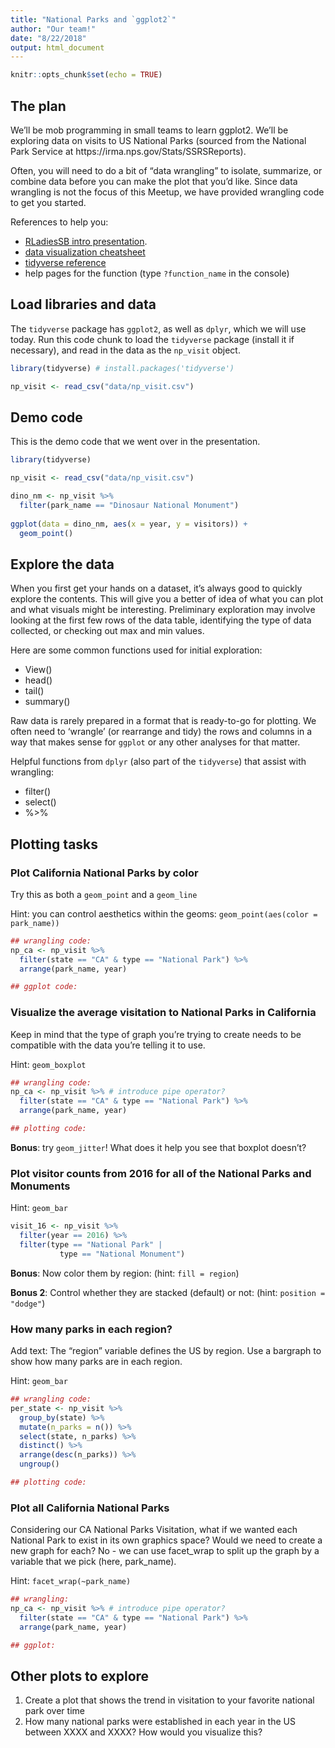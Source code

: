 ```yaml
---
title: "National Parks and `ggplot2`"
author: "Our team!"
date: "8/22/2018"
output: html_document
---
```


```r
knitr::opts_chunk$set(echo = TRUE)
```

## The plan

We'll be mob programming in small teams to learn ggplot2. We'll be exploring data on visits to US National Parks (sourced from the National Park Service at https://irma.nps.gov/Stats/SSRSReports).  

Often, you will need to do a bit of "data wrangling" to isolate, summarize, or combine data before you can make the plot that you'd like. Since data wrangling is not the focus of this Meetup, we have provided wrangling code to get you started.

References to help you: 

- [RLadiesSB intro presentation](https://rladies.github.io/meetup-presentations_santabarbara/2018_08_22_mobprogramming/mobprogramming_and_ggplot2.html#1).
- [data visualization cheatsheet](https://www.rstudio.com/resources/cheatsheets/) 
- [tidyverse reference](https://ggplot2.tidyverse.org/reference/)
- help pages for the function (type `?function_name` in the console)


## Load libraries and data 

The `tidyverse` package has `ggplot2`, as well as `dplyr`, which we will use today. Run this code chunk to load the `tidyverse` package (install it if necessary), and read in the data as the `np_visit` object.

```r
library(tidyverse) # install.packages('tidyverse')

np_visit <- read_csv("data/np_visit.csv")
```

## Demo code

This is the demo code that we went over in the presentation. 
```r
library(tidyverse)

np_visit <- read_csv("data/np_visit.csv")

dino_nm <- np_visit %>% 
  filter(park_name == "Dinosaur National Monument")
  
ggplot(data = dino_nm, aes(x = year, y = visitors)) +
  geom_point()
```


## Explore the data

When you first get your hands on a dataset, it's always good to quickly explore the contents. This will give you a better of idea of what you can plot and what visuals might be interesting. Preliminary exploration may involve looking at the first few rows of the data table, identifying the type of data collected, or checking out max and min values. 

Here are some common functions used for initial exploration: 

- View()
- head()
- tail()
- summary()

Raw data is rarely prepared in a format that is ready-to-go for plotting. We often need to 'wrangle' (or rearrange and tidy) the rows and columns in a way that makes sense for `ggplot` or any other analyses for that matter. 

Helpful functions from `dplyr` (also part of the `tidyverse`) that assist with wrangling:

- filter()
- select()
- %>%


## Plotting tasks
<!---Ellie's section: 

big picture: look over all the examples here and see if the overall breadth is good; should we remove any examples or add any examples? Would it be worth adding some labeling like Allison did (https://rawgit.com/allisonhorst/data-vis/master/data_vis_np.html)

6. Customization - updating labels and titles
We customize graphs in ggplot iteratively by adding layers (using the plus sign ‘+’) to a base graphic and/or adding arguments within layers.

Use xlab() and ylab() layers to update x- and y-axis labels, and ggtitle() to add a graph title

graph + xlab(“This is my x-label”) + ylab(“This is my y-label”) + ggtitle(“This is my graph title”)

g +
xlab("Year") +
ylab("Annual Visitors") +
ggtitle("California National Parks Visitation")

--->

### Plot California National Parks by color

<!--- Camila's section: 

Read the text for each of these plotting sections and make sure they make sense...maybe they could have more of a consistent style with a sentence or two before the code

(maybe do this after Ellie looks over the big picture)

---> 

Try this as both a `geom_point` and a `geom_line`

Hint: you can control aesthetics within the geoms: `geom_point(aes(color = park_name))`
```r
## wrangling code:
np_ca <- np_visit %>% 
  filter(state == "CA" & type == "National Park") %>% 
  arrange(park_name, year)

## ggplot code:
```


### Visualize the average visitation to National Parks in California

Keep in mind that the type of graph you’re trying to create needs to be compatible with the data you’re telling it to use.

Hint: `geom_boxplot`  
```r
## wrangling code:
np_ca <- np_visit %>% # introduce pipe operator?
  filter(state == "CA" & type == "National Park") %>% 
  arrange(park_name, year)

## plotting code:
```
  
**Bonus**: try `geom_jitter`! What does it help you see that boxplot doesn't?

### Plot visitor counts from 2016 for all of the National Parks and Monuments

Hint: `geom_bar`
```r
visit_16 <- np_visit %>% 
  filter(year == 2016) %>% 
  filter(type == "National Park" | 
           type == "National Monument")
```

**Bonus**: Now color them by region: (hint: `fill = region`)  

**Bonus 2**: Control whether they are stacked (default) or not: (hint: `position = "dodge"`)

### How many parks in each region?

Add text: The "region" variable defines the US by region. Use a bargraph to show how many parks are in each region. 

Hint: `geom_bar`

```r
## wrangling code:
per_state <- np_visit %>% 
  group_by(state) %>% 
  mutate(n_parks = n()) %>% 
  select(state, n_parks) %>% 
  distinct() %>% 
  arrange(desc(n_parks)) %>% 
  ungroup()

## plotting code:

```

### Plot all California National Parks

Considering our CA National Parks Visitation, what if we wanted each National Park to exist in its own graphics space? Would we need to create a new graph for each? No - we can use facet_wrap to split up the graph by a variable that we pick (here, park_name).

Hint: `facet_wrap(~park_name)`

```r
## wrangling:
np_ca <- np_visit %>% # introduce pipe operator?
  filter(state == "CA" & type == "National Park") %>% 
  arrange(park_name, year)

## ggplot:
```


## Other plots to explore

1. Create a plot that shows the trend in visitation to your favorite national park over time
1. How many national parks were established in each year in the US between XXXX and XXXX? How would you visualize this?


